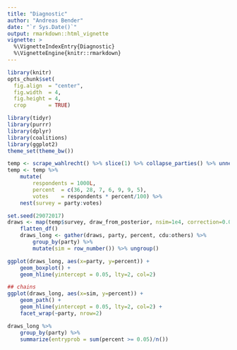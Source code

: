 ```yaml
---
title: "Diagnostic"
author: "Andreas Bender"
date: "`r Sys.Date()`"
output: rmarkdown::html_vignette
vignette: >
  %\VignetteIndexEntry{Diagnostic}
  %\VignetteEngine{knitr::rmarkdown}
---
```



```r
library(knitr)
opts_chunk$set(
  fig.align  = "center",
  fig.width  = 4,
  fig.height = 4,
  crop       = TRUE)
```


```r
library(tidyr)
library(purrr)
library(dplyr)
library(coalitions)
library(ggplot2)
theme_set(theme_bw())
```

```r
temp <- scrape_wahlrecht() %>% slice(1) %>% collapse_parties() %>% unnest("survey")
temp <- temp %>%
	mutate(
		respondents = 1000L,
		percent  = c(36, 28, 7, 6, 9, 9, 5),
		votes    = respondents * percent/100) %>%
	nest(survey = party:votes)

set.seed(29072017)
draws <- map(temp$survey, draw_from_posterior, nsim=1e4, correction=0.01) %>%
	flatten_df()
	draws_long <- gather(draws, party, percent, cdu:others) %>%
		group_by(party) %>%
		mutate(sim = row_number()) %>% ungroup()
```



```r
ggplot(draws_long, aes(x=party, y=percent)) +
	geom_boxplot() +
	geom_hline(yintercept = 0.05, lty=2, col=2)

## chains
ggplot(draws_long, aes(x=sim, y=percent)) +
	geom_path() +
	geom_hline(yintercept = 0.05, lty=2, col=2) +
	facet_wrap(~party, nrow=2)

draws_long %>%
	group_by(party) %>%
	summarize(entryprob = sum(percent >= 0.05)/n())
```
